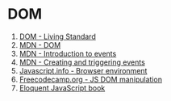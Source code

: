 # DOM

1. [DOM - Living Standard](https://dom.spec.whatwg.org/)
2. [MDN - DOM](https://developer.mozilla.org/en-US/docs/Web/API/Document_Object_Model)
3. [MDN - Introduction to events](https://developer.mozilla.org/en-US/docs/Learn/JavaScript/Building_blocks/Events)
4. [MDN - Creating and triggering events](https://developer.mozilla.org/en-US/docs/Web/Events/Creating_and_triggering_events)
5. [Javascript.info - Browser environment](https://javascript.info/browser-environment)
6. [Freecodecamp.org - JS DOM manipulation](https://www.youtube.com/watch?v=5fb2aPlgoys)
7. [Eloquent JavaScript book](https://eloquentjavascript.net/)
